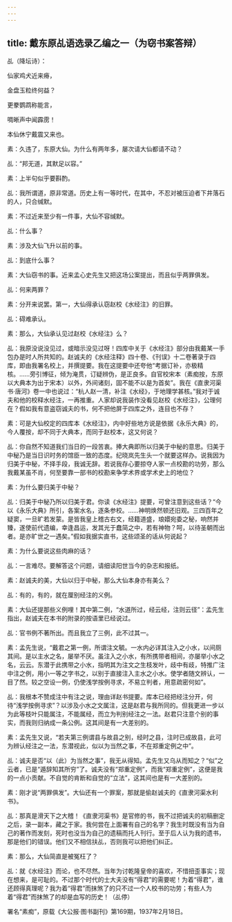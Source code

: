 ```yaml
---
---
---
```

title: 戴东原乩语选录乙编之一（为窃书案答辩）
---




乩（降坛诗）：

仙家鸡犬近来瘠，

金盘玉粒终何益？

更豢鹦鹉称能言，

啁晰声中闻霹雳！

本仙休宁戴震又来也。

素：久违了，东原大仙。为什么有两年多，屡次请大仙都请不动？

乩：“邦无道，其默足以容。”

素：上半句似乎要斟酌。

乩：我所谓道，原非常道。历史上有一等时代，在其中，不忍对被压迫者下井落石的人，只合缄默。

素：不过近来至少有一件事，大仙不容缄默。

乩：什么事？

素：涉及大仙飞升以前的事。

乩：到底什么事？

素：大仙窃书的事。近来孟心史先生又把这场公案提出，而且似乎两罪俱发。

乩：何来两罪？

素：分开来说罢。第一，大仙得承认窃赵校《水经注》的旧罪。

乩：碍难承认。

素：那么，大仙承认见过赵校《水经注》么？

乩：我原没说没见过，或暗示没见过呀！四库中关于《水经注》部分由我戴某一手包办是时人所共知的。赵诚夫的《水经注释》四十卷、《刊误》十二卷著录于四库，即由我署名校上，并撰提要。我在这提要中还夸他“考据订补，亦极精核。……旁引博征，倾为淹贯，订疑辨伪，是正良多。自官校宋本（素痴按，东原以大典本为出于宋本）以外，外间诸刻，固不能不以是为首矣”。我在《直隶河渠书·唐河》卷一中也说过：“杭人赵一清，补注《水经》，于地理学甚核。”我对于诚夫和他的校释水经注，一再推重。人家却说我装作没看见赵校《水经注》，公理何在？假如我有意盗窃诚夫的书，何不把他屏于四库之外，连目也不存？

素：可是大仙校定的四库本《水经注》，内中好些地方说是依据《永乐大典》的，今人覆按，却不同于大典本，而同于赵校本，这又何说？

乩：你自然不知道我们当日的一段苦衷。捧大典即所以归美于中秘的意思。归美于中秘乃是当日识时务的馆臣一致的态度。纪晓岚先生头一个就要这样办。说我因为归美于中秘，不择手段，我诚无辞。若说我存心要掠夺人家一点校勘的功劳，那么我戴某虽不肖，何至要靠一部书的校勘来争学术界或学术史上的地位？

素：为什么要归美于中秘？

乩：归美于中秘乃所以归美于君。你读《水经注》提要，可曾注意到这些话？“今以《永乐大典》所引，各案水名，逐条参校。……神明焕然顿还旧观。三四百年之疑窦，一旦旷若发蒙。是皆我皇上稽古右文，经籍道盛，琅嬛宛委之秘，响然并臻，遂使前代遗编，幸逢昌运，发其光于蠢简之中，若有神物？呵，以待圣朝而出者。是亦旷世之一遇矣。”假如我据实直书，这些颂圣的话从何说起？

素：为什么要说这些肉麻的话？

乩：一言难尽。要解答这个问题，请细读阳世当今的杂志和报纸。

素：赵诚夫的美，大仙以归于中秘，那么大仙本身亦有美么？

乩：有的，有的，就在厘别经注的义例。

素：大仙还提那些义例哩！其中第二例，“水道所过，经云经，注则云径”：孟先生指出，赵诚夫在本书的附录的按语里已经说过。

乩：官书例不著所出。而且我立了三例，此不过其一。

素：孟先生说，“戴君之第一例，所谓注文毓。一水内必详其注入之小水，以间厕其间。是以主水之名，屡举不厌。虽注入之小水，有所携带者相间，亦屡举小水之名，云云。东潜于此携带之小水，指明其为注文之生枝发叶，歧中有歧，特推广注中注之例，用小一等之字书之，以别于直接注入主水之小水。使学者随文辨认，一目了然。较之空设一例，仍使浅学按例寻求，不易立判者，用意疏密何如”。

乩：我根本不赞成注中有注之说，理由详赵书提要。库本已经把经注分开，何待“浅学按例寻求”？以涉及小水之文属注，这是赵君与我所同的。但我更进一步以为此等枝叶只能属注，不能属经，而立为判别经注之一法。赵君只注意个别的事实，而我则归纳成一条公例。这其间是有一大差别的。

素：孟先生又说，“若夫第三例谓县与故县之别，经时之县，注时已成故县，此可为辨认经注之一法，东潜视此，似以为当然之事，不在郑重定例之中”。

乩：诚夫是否“以（此）为当然之事”，我无从得知。孟先生又乌从而知之？“似”之云者，已是“遁辞知其所穷”了。诚夫没有“郑重定例”，而我“郑重定例”，这便是我的一点小贡献。不自觉的肯断和自觉的“立法”，这其间也是有一大差别的。

素：刚才说“两罪俱发”。大仙还有一个罪案，那就是偷赵诚夫的《直隶河渠水利书》。

乩：那真是滑天下之大稽！《直隶河渠书》是官修的书，我不过把诚夫的初稿删定之后，录一副本，藏之于家。我何尝在上面署有自己的名字？我生时既没有当为自己的著作而发刻，死时也没当为自己的遗稿而托人刊行。至于后人认为我的遗书，那是他们的错误。他们又不相信扶乩，否则我可以把他们纠正。

素：那么，大仙简直是被冤枉了？

乩：就《水经注》而论，也不尽然。当年为讨乾隆皇帝的喜欢，不惜扭歪事实；现在想来，是可耻的。不过那个时代的士大夫没有“得君”的需要呢！为着“得君”，谁还顾得真理呢？我为着“得君”而抹煞了的只不过一个人校书的功劳；有些人为着“得君”而抹煞了的却是血写的历史！（乩停）





署名“素痴”，原载《大公报·图书副刊》第169期，1937年2月18日。